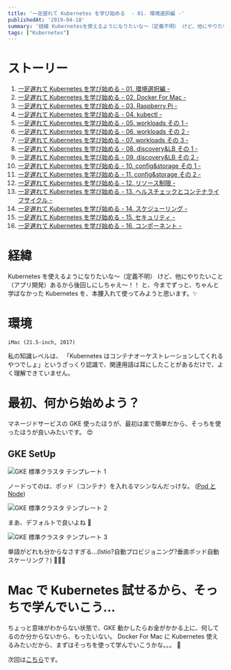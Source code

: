 ```yaml
---
title: '一足遅れて Kubernetes を学び始める  - 01. 環境選択編 -'
publishedAt: '2019-04-18'
summary: '経緯 Kubernetesを使えるようになりたいな〜（定義不明） けど、他にやりたいこと（アプリ開発）あるから後回しにしちゃえ〜！！と、今までずっと、ちゃんと学ばなかったKubernetesを、本腰入れて使ってみようと思います。'
tags: ["Kubernetes"]
---
```


# ストーリー

1. [一足遅れて Kubernetes を学び始める - 01. 環境選択編 -](./start_the_learning_kubernetes_01)
1. [一足遅れて Kubernetes を学び始める - 02. Docker For Mac -](./start_the_learning_kubernetes_02)
1. [一足遅れて Kubernetes を学び始める - 03. Raspberry Pi -](./start_the_learning_kubernetes_03)
1. [一足遅れて Kubernetes を学び始める - 04. kubectl -](./start_the_learning_kubernetes_04)
1. [一足遅れて Kubernetes を学び始める - 05. workloads その 1 -](./start_the_learning_kubernetes_05)
1. [一足遅れて Kubernetes を学び始める - 06. workloads その 2 -](./start_the_learning_kubernetes_06)
1. [一足遅れて Kubernetes を学び始める - 07. workloads その 3 -](./start_the_learning_kubernetes_07)
1. [一足遅れて Kubernetes を学び始める - 08. discovery&LB その 1 -](./start_the_learning_kubernetes_08)
1. [一足遅れて Kubernetes を学び始める - 09. discovery&LB その 2 -](./start_the_learning_kubernetes_09)
1. [一足遅れて Kubernetes を学び始める - 10. config&storage その 1 -](./start_the_learning_kubernetes_10)
1. [一足遅れて Kubernetes を学び始める - 11. config&storage その 2 -](./start_the_learning_kubernetes_11)
1. [一足遅れて Kubernetes を学び始める - 12. リソース制限 -](./start_the_learning_kubernetes_12)
1. [一足遅れて Kubernetes を学び始める - 13. ヘルスチェックとコンテナライフサイクル -](./start_the_learning_kubernetes_13)
1. [一足遅れて Kubernetes を学び始める - 14. スケジューリング -](./start_the_learning_kubernetes_14)
1. [一足遅れて Kubernetes を学び始める - 15. セキュリティ -](./start_the_learning_kubernetes_15)
1. [一足遅れて Kubernetes を学び始める - 16. コンポーネント -](./start_the_learning_kubernetes_16)

# 経緯

Kubernetes を使えるようになりたいな〜（定義不明）
けど、他にやりたいこと（アプリ開発）あるから後回しにしちゃえ〜！！
と、今までずっと、ちゃんと学ばなかった Kubernetes を、本腰入れて使ってみようと思います。✨

# 環境

```
iMac (21.5-inch, 2017)
```

私の知識レベルは、
「Kubernetes はコンテナオーケストレーションしてくれるやつでしょ」というざっくり認識で、関連用語は耳にしたことがあるだけで、よく理解できていません。

# 最初、何から始めよう？

マネージドサービスの GKE 使ったほうが、最初は楽で簡単だから、そっちを使ったほうが良いみたいです。 😍

## GKE SetUp

<Image
  src="https://res.cloudinary.com/silverbirder/image/upload/v1639816542/silver-birder.github.io/blog/GKE_template_1.png"
  width={465}
  height={779}
  alt="GKE 標準クラスタ テンプレート 1"
/>

ノードってのは、ポッド（コンテナ）を入れるマシンなんだっけな。 ([Pod と Node](https://nownabe.github.io/kubernetes-doc/tutorials/kubernetes_basics/3_explore_your_app.html))

<Image
  src="https://res.cloudinary.com/silverbirder/image/upload/v1639816542/silver-birder.github.io/blog/GKE_template_2.png"
  width={454}
  height={731}
  alt="GKE 標準クラスタ テンプレート 2"
/>

まあ、デフォルトで良いよね 🤔

<Image
  src="https://res.cloudinary.com/silverbirder/image/upload/v1639816542/silver-birder.github.io/blog/GKE_template_3.png"
  width={457}
  height={720}
  alt="GKE 標準クラスタ テンプレート 3"
/>

単語がどれも分からなさすぎる...(Istio?自動プロビジョニング?垂直ポッド自動スケーリング？) 🤔🤔🤔

# Mac で Kubernetes 試せるから、そっちで学んでいこう...

ちょっと意味がわからない状態で、GKE 動かしたらお金がかかる上に、何してるのか分からないから、もったいない。
Docker For Mac に Kubernetes 使えるみたいだから、まずはそっちを使って学んでいこうかな。。。 💪

次回は[こちら](./start_the_learning_kubernetes_02)です。
